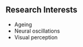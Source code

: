 <div class="container">
<div class="col-md-8 center-block">


# Research Interests
* Ageing
* Neural oscillations
* Visual perception
    

</div>
</div>
